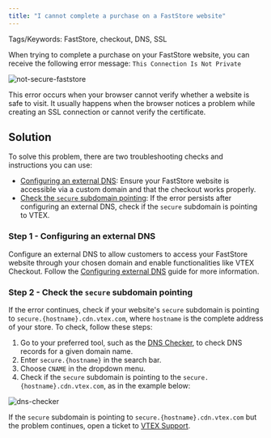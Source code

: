 ---
title: "I cannot complete a purchase on a FastStore website"
---

Tags/Keywords: FastStore, checkout, DNS, SSL

When trying to complete a purchase on your FastStore website, you can receive the following error message: `This Connection Is Not Private`

![not-secure-faststore](https://cdn.jsdelivr.net/gh/vtexdocs/dev-portal-content@main/docs/faststore/docs/troubleshooting/store-performance/not-secure-faststore.png)

This error occurs when your browser cannot verify whether a website is safe to visit. It usually happens when the browser notices a problem while creating an SSL connection or cannot verify the certificate.

## Solution

To solve this problem, there are two troubleshooting checks and instructions you can use:

- [Configuring an external DNS](#configuring-an-external-dns): Ensure your FastStore website is accessible via a custom domain and that the checkout works properly.
- [Check the `secure` subdomain pointing](#check-the-secure-subdomain-pointing): If the error persists after configuring an external DNS, check if the `secure` subdomain is pointing to VTEX.

### Step 1 - Configuring an external DNS

Configure an external DNS to allow customers to access your FastStore website through your chosen domain and enable functionalities like VTEX Checkout. Follow the [Configuring external DNS](https://developers.vtex.com/docs/guides/faststore/go-live-2-configuring-external-dns) guide for more information.

### Step 2 - Check the `secure` subdomain pointing

If the error continues, check if your website's `secure` subdomain is pointing to `secure.{hostname}.cdn.vtex.com`, where `hostname` is the complete address of your store. To check, follow these steps:

1. Go to your preferred tool, such as the [DNS Checker](https://dnschecker.org/), to check DNS records for a given domain name.
2. Enter `secure.{hostname}` in the search bar.
3. Choose `CNAME` in the dropdown menu.
4. Check if the `secure` subdomain is pointing to the `secure.{hostname}.cdn.vtex.com`, as in the example below:

![dns-checker](https://cdn.jsdelivr.net/gh/vtexdocs/dev-portal-content@main//docs/faststore/docs/troubleshooting/store-performance/secure-hostname-2.png)
	
If the `secure` subdomain is pointing to `secure.{hostname}.cdn.vtex.com` but the problem continues, open a ticket to [VTEX Support](https://help.vtex.com/en/support).